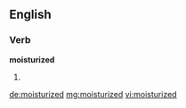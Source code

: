 ==English==

===Verb===
'''moisturized'''

# {{past of|moisturize}}

[[de:moisturized]]
[[mg:moisturized]]
[[vi:moisturized]]